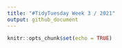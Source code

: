 ```yaml
---
title: "#TidyTuesday Week 3 / 2021"
output: github_document
---
```


```r
knitr::opts_chunk$set(echo = TRUE)
```

